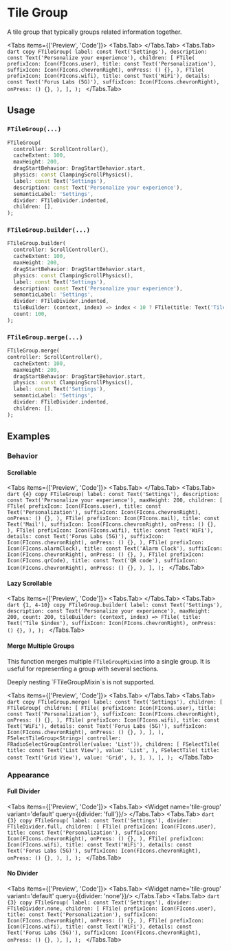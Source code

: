 
# Tile Group
A tile group that typically groups related information together.

<LinkBadgeGroup>
    <LinkBadge label="API Reference" href="https://pub.dev/documentation/forui/latest/forui.widgets.tile/"/>
</LinkBadgeGroup>

<Tabs items={['Preview', 'Code']}>
  <Tabs.Tab>
    <Widget name='tile-group' variant='default' query={{}}/>
  </Tabs.Tab>
  <Tabs.Tab>
    ```dart copy
    FTileGroup(
      label: const Text('Settings'),
      description: const Text('Personalize your experience'),
      children: [
        FTile(
          prefixIcon: Icon(FIcons.user),
          title: const Text('Personalization'),
          suffixIcon: Icon(FIcons.chevronRight),
          onPress: () {},
        ),
        FTile(
          prefixIcon: Icon(FIcons.wifi),
          title: const Text('WiFi'),
          details: const Text('Forus Labs (5G)'),
          suffixIcon: Icon(FIcons.chevronRight),
          onPress: () {},
        ),
      ],
    );
    ```
  </Tabs.Tab>
</Tabs>

## Usage

### `FTileGroup(...)`

```dart copy
FTileGroup(
  controller: ScrollController(),
  cacheExtent: 100,
  maxHeight: 200,
  dragStartBehavior: DragStartBehavior.start,
  physics: const ClampingScrollPhysics(),
  label: const Text('Settings'),
  description: const Text('Personalize your experience'),
  semanticLabel: 'Settings',
  divider: FTileDivider.indented,
  children: [],
);
```

### `FTileGroup.builder(...)`

```dart copy
FTileGroup.builder(
  controller: ScrollController(),
  cacheExtent: 100,
  maxHeight: 200,
  dragStartBehavior: DragStartBehavior.start,
  physics: const ClampingScrollPhysics(),
  label: const Text('Settings'),
  description: const Text('Personalize your experience'),
  semanticLabel: 'Settings',
  divider: FTileDivider.indented,
  tileBuilder: (context, index) => index < 10 ? FTile(title: Text('Tile $index')) : null,
  count: 100,
);
```

### `FTileGroup.merge(...)`

```dart copy
FTileGroup.merge(
controller: ScrollController(),
  cacheExtent: 100,
  maxHeight: 200,
  dragStartBehavior: DragStartBehavior.start,
  physics: const ClampingScrollPhysics(),
  label: const Text('Settings'),
  semanticLabel: 'Settings',
  divider: FTileDivider.indented,
  children: [],
);
```

## Examples

### Behavior

#### Scrollable

<Tabs items={['Preview', 'Code']}>
  <Tabs.Tab>
    <Widget name='tile-group' variant='scrollable' query={{}} height={300}/>
  </Tabs.Tab>
  <Tabs.Tab>
    ```dart {4} copy
    FTileGroup(
      label: const Text('Settings'),
      description: const Text('Personalize your experience'),
      maxHeight: 200,
      children: [
        FTile(
          prefixIcon: Icon(FIcons.user),
          title: const Text('Personalization'),
          suffixIcon: Icon(FIcons.chevronRight),
          onPress: () {},
        ),
        FTile(
          prefixIcon: Icon(FIcons.mail),
          title: const Text('Mail'),
          suffixIcon: Icon(FIcons.chevronRight),
          onPress: () {},
        ),
        FTile(
          prefixIcon: Icon(FIcons.wifi),
          title: const Text('WiFi'),
          details: const Text('Forus Labs (5G)'),
          suffixIcon: Icon(FIcons.chevronRight),
          onPress: () {},
        ),
        FTile(
          prefixIcon: Icon(FIcons.alarmClock),
          title: const Text('Alarm Clock'),
          suffixIcon: Icon(FIcons.chevronRight),
          onPress: () {},
        ),
        FTile(
          prefixIcon: Icon(FIcons.qrCode),
          title: const Text('QR code'),
          suffixIcon: Icon(FIcons.chevronRight),
          onPress: () {},
        ),
      ],
    );
    ```
  </Tabs.Tab>
</Tabs>

#### Lazy Scrollable

<Tabs items={['Preview', 'Code']}>
  <Tabs.Tab>
    <Widget name='tile-group' variant='lazy' query={{}} height={300}/>
  </Tabs.Tab>
  <Tabs.Tab>
    ```dart {1, 4-10} copy
    FTileGroup.builder(
      label: const Text('Settings'),
      description: const Text('Personalize your experience'),
      maxHeight: 200,
      count: 200,
      tileBuilder: (context, index) => FTile(
        title: Text('Tile $index'),
        suffixIcon: Icon(FIcons.chevronRight),
        onPress: () {},
      ),
    );
    ```
  </Tabs.Tab>
</Tabs>

#### Merge Multiple Groups

This function merges multiple `FTileGroupMixin`s into a single group. It is useful for representing a group with
several sections.

<Callout type="warning">
    Deeply nesting `FTileGroupMixin`s  is not supported.
</Callout>


<Tabs items={['Preview', 'Code']}>
  <Tabs.Tab>
    <Widget name='tile-group' variant='merge' query={{}} height={300}/>
  </Tabs.Tab>
  <Tabs.Tab>
    ```dart copy
    FTileGroup.merge(
      label: const Text('Settings'),
      children: [
        FTileGroup(
          children: [
            FTile(
              prefixIcon: Icon(FIcons.user),
              title: const Text('Personalization'),
              suffixIcon: Icon(FIcons.chevronRight),
              onPress: () {},
            ),
            FTile(
              prefixIcon: Icon(FIcons.wifi),
              title: const Text('WiFi'),
              details: const Text('Forus Labs (5G)'),
              suffixIcon: Icon(FIcons.chevronRight),
              onPress: () {},
            ),
          ],
        ),
        FSelectTileGroup<String>(
          controller: FRadioSelectGroupController(value: 'List')),
          children: [
            FSelectTile(
              title: const Text('List View'),
              value: 'List',
            ),
            FSelectTile(
              title: const Text('Grid View'),
              value: 'Grid',
            ),
          ],
        ),
      ],
    );
    ```
  </Tabs.Tab>
</Tabs>

### Appearance

#### Full Divider

<Tabs items={['Preview', 'Code']}>
  <Tabs.Tab>
    <Widget name='tile-group' variant='default' query={{divider: 'full'}}/>
  </Tabs.Tab>
  <Tabs.Tab>
    ```dart {3} copy
    FTileGroup(
      label: const Text('Settings'),
      divider: FTileDivider.full,
      children: [
        FTile(
          prefixIcon: Icon(FIcons.user),
          title: const Text('Personalization'),
          suffixIcon: Icon(FIcons.chevronRight),
          onPress: () {},
        ),
        FTile(
          prefixIcon: Icon(FIcons.wifi),
          title: const Text('WiFi'),
          details: const Text('Forus Labs (5G)'),
          suffixIcon: Icon(FIcons.chevronRight),
          onPress: () {},
        ),
      ],
    );
    ```
  </Tabs.Tab>
</Tabs>

#### No Divider

<Tabs items={['Preview', 'Code']}>
  <Tabs.Tab>
    <Widget name='tile-group' variant='default' query={{divider: 'none'}}/>
  </Tabs.Tab>
  <Tabs.Tab>
    ```dart {3} copy
    FTileGroup(
      label: const Text('Settings'),
      divider: FTileDivider.none,
      children: [
        FTile(
          prefixIcon: Icon(FIcons.user),
          title: const Text('Personalization'),
          suffixIcon: Icon(FIcons.chevronRight),
          onPress: () {},
        ),
        FTile(
          prefixIcon: Icon(FIcons.wifi),
          title: const Text('WiFi'),
          details: const Text('Forus Labs (5G)'),
          suffixIcon: Icon(FIcons.chevronRight),
          onPress: () {},
        ),
      ],
    );
    ```
  </Tabs.Tab>
</Tabs>